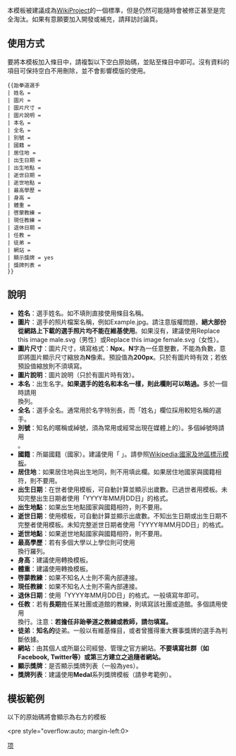 <includeonly>{{esoteric}}<!--  {{Template doc page transcluded}} --></includeonly><noinclude>{{Template_doc_page_viewed_directly}}</noinclude>
<!-- 此線之下為編輯模板的說明文件 -->

本模板被建議成為[[WP:PJ|WikiProject]]的一個標準，但是仍然可能隨時會被修正甚至是完全淘汰。如果有意願要加入開發或補充，請拜訪討論頁。

== 使用方式 ==
要將本模板加入條目中，請複製以下空白原始碼，並貼至條目中即可。沒有資料的項目可保持空白不用刪除，並不會影響模版的使用。

<div style="width: 250px;">
<pre>
{{跆拳道選手
| 姓名 =
| 圖片 =
| 圖片尺寸 =
| 圖片說明 =
| 本名 =
| 全名 =
| 別號 =
| 國籍 =
| 居住地 =
| 出生日期 =
| 出生地點 =
| 逝世日期 =
| 逝世地點 =
| 最高學歷 =
| 身高 =
| 體重 =
| 啓蒙教練 =
| 現任教練 =
| 退休日期 =
| 任教 =
| 徒弟 =
| 網站 =
| 顯示獎牌 = yes
| 獎牌列表 =
}}
</pre>
</div>

==說明==

* '''姓名'''：選手姓名。如不填則直接使用條目名稱。
* '''圖片'''：選手的照片檔案名稱，例如Example.jpg。請注意版權問題，'''絕大部份從網路上下載的選手照片均不能在維基使用'''。如果沒有，建議使用Replace this image male.svg（男性）或Replace this image female.svg（女性）。
* '''圖片尺寸'''：圖片尺寸，填寫格式：'''Npx'''。'''N'''字為一任意整數，不能為負數，意即將圖片顯示尺寸縮放為'''N'''像素。預設值為'''200px'''。只於有圖片時有效；若依預設值縮放則不須填寫。
* '''圖片說明'''：圖片說明（只於有圖片時有效）。
* '''本名'''：出生名字。'''如果選手的姓名和本名一樣，則此欄則可以略過。'''多於一個時請用<br/>換列。
* '''全名'''：選手全名。通常用於名字特別長，而「姓名」欄位採用較短名稱的選手。
* '''別號'''：知名的暱稱或綽號，須為常用或經常出現在媒體上的）。多個綽號時請用<br />。
* '''國籍'''：所屬國籍（國家）。建議使用「{{tl|國家地區模板}} 」。請參照[[Wikipedia:國家及地區標示模板]]。
* '''居住地'''：如果居住地與出生地同，則不用填此欄。如果居住地國家與國籍相符，則不要用{{tl|國家地區模板}}。
* '''出生日期'''：在世者使用{{tl|Birth_date_and_age}}模板，可自動計算並顯示出歲數。已過世者用{{tl|birth date}}模板。未知完整出生日期者使用「YYYY年MM月DD日」的格式。
* '''出生地點'''：如果出生地點國家與國籍相符，則不要用{{tl|國家地區模板}}。
* '''逝世日期'''：使用{{tl|Death_date_and_age}}模板，可自動計算並顯示出歲數。不知出生日期或出生日期不完整者使用{{tl|death date}}模板。未知完整逝世日期者使用「YYYY年MM月DD日」的格式。
* '''逝世地點'''：如果逝世地點國家與國籍相符，則不要用{{tl|國家地區模板}}。
* '''最高學歷'''：若有多個大學以上學位則可使用<br />換行羅列。
* '''身高'''：建議使用{{tl|height}}轉換模板。
* '''體重'''：建議使用{{tl|convert}}轉換模板。
* '''啓蒙教練'''：如果不知名人士則不需內部連接。
* '''現任教練'''：如果不知名人士則不需內部連接。
* '''退休日期'''：使用「YYYY年MM月DD日」的格式。一般填寫年即可。
* '''任教'''：若有'''長期'''擔任某社團或道館的教練，則填寫該社團或道館。多個請用使用<br />換行。注意：'''若擔任非跆拳道之教練或教師，請勿填寫。'''
* '''徒弟'''：'''知名的'''徒弟。一般以有維基條目，或者曾獲得重大賽事獎牌的選手為判斷依據。
* '''網站'''：由其個人或所屬公司經營、管理之官方網站。'''不要填寫社群（如Facebook, Twitter等）或第三方建立之追隨者網站。'''
* '''顯示獎牌'''：是否顯示獎牌列表（一般為yes）。
* '''獎牌列表'''：建議使用'''Medal'''系列獎牌模板（請參考範例）。

==模板範例==
{{跆拳道選手
| 姓名 = 陳詩欣
| 圖片 = 2006TaiwanSportEliteAwards SSChen.jpg
| 圖片尺寸 =
| 圖片說明 = 在2006年台灣運動精英獎頒獎典禮擔任頒獎人的陳詩欣
| 別號 = 小金剛
| 國籍 = {{ROC}}
| 居住地 = [[台北市]]
| 出生日期 = {{birth_date_and_age|1978|11|16}}
| 出生地點 = [[台北市]]
| 逝世日期 =
| 逝世地點 =
| 最高學歷 = 台北市立體育學院運動科學研究所碩士<br />
[[國立體育大學]]教練科學研究所博士班進修
| 身高 = {{height|m=1.66}}
| 體重 = {{convert|46|kg|lb}}
| 啓蒙教練 = 陳偉雄<small>（父親）</small>
| 現任教練 =
| 退休日期 =
| 任教 = 陳詩欣跆拳道訓練中心
| 徒弟 =
| 網站 =
| 顯示獎牌 = yes
| 獎牌列表 =
{{MedalCountry | {{TPE}} }}
{{MedalCompetition|[[世界杯跆拳道錦標賽]]}}
{{MedalGold|[[1994年世界杯跆拳道錦標賽|1994年 開曼群島]]|鰭量級}}
{{MedalGold|[[1996年世界杯跆拳道錦標賽|1996年 巴西]]|鰭量級}}
{{MedalGold|[[2001年世界杯跆拳道錦標賽|2001年 越南]]|鰭量級}}
{{MedalGold|[[2002年世界杯跆拳道錦標賽|2001年 日本]]|鰭量級}}
{{MedalCompetition|[[東亞運動會]]}}
{{MedalGold| [[2001年東亞運動會|2001年 大阪]]|鰭量級}}
{{MedalCompetition|[[亞洲運動會]]}}
{{MedalGold| [[2002年亞洲運動會|2001年 釜山]]|鰭量級}}
{{MedalCompetition|[[奧林匹克運動會]]}}
{{MedalGold| [[2004年夏季奧林匹克運動會|2004年 雅典]]|49公斤以下級}}
}}

以下的原始碼將會顯示為右方的模板

<pre style="overflow:auto; margin-left:0>{{跆拳道選手
| 姓名 = 陳詩欣
| 圖片 = 2006TaiwanSportEliteAwards SSChen.jpg
| 圖片尺寸 =
| 圖片說明 = 在2006年台灣運動精英獎頒獎典禮擔任頒獎人的陳詩欣
| 別號 = 小金剛
| 國籍 = {{ROC}}
| 居住地 = [[台北市]]
| 出生日期 = {{birth_date_and_age|1978|11|16}}
| 出生地點 = [[台北市]]
| 逝世日期 =
| 逝世地點 =
| 最高學歷 = 台北市立體育學院運動科學研究所碩士<br />
[[國立體育大學]]教練科學研究所博士班進修
| 身高 = {{height|m=1.66}}
| 體重 = {{convert|46|kg|lb}}
| 啓蒙教練 = 陳偉雄<small>（父親）</small>
| 現任教練 =
| 退休日期 =
| 任教 = 陳詩欣跆拳道訓練中心
| 徒弟 =
| 網站 =
| 顯示獎牌 = yes
| 獎牌列表 =
{{MedalCountry | {{TPE}} }}
{{MedalCompetition|[[世界杯跆拳道錦標賽]]}}
{{MedalGold|[[1994年世界杯跆拳道錦標賽|1994年 開曼群島]]|鰭量級}}
{{MedalGold|[[1996年世界杯跆拳道錦標賽|1996年 巴西]]|鰭量級}}
{{MedalGold|[[2001年世界杯跆拳道錦標賽|2001年 越南]]|鰭量級}}
{{MedalGold|[[2002年世界杯跆拳道錦標賽|2001年 日本]]|鰭量級}}
{{MedalCompetition|[[東亞運動會]]}}
{{MedalGold| [[2001年東亞運動會|2001年 大阪]]|鰭量級}}
{{MedalCompetition|[[亞洲運動會]]}}
{{MedalGold| [[2002年亞洲運動會|2001年 釜山]]|鰭量級}}
{{MedalCompetition|[[奧林匹克運動會]]}}
{{MedalGold| [[2004年夏季奧林匹克運動會|2004年 雅典]]|49公斤以下級}}
}}</pre>

<includeonly>
<!-- 請在以下加入模板分類 -->
[[Category:体育人物信息框模板|项]]

<!-- 請在以下加入跨語言連結 -->

</includeonly>